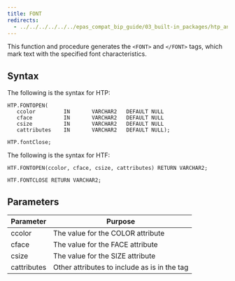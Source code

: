 ```yaml
---
title: FONT
redirects:
  - ../../../../../../epas_compat_bip_guide/03_built-in_packages/htp_and_htf/font #generated for docs/epas/reorg-role-use-case-mode
---
```


This function and procedure generates the `<FONT>` and `</FONT>` tags, which mark text with the specified font characteristics.

## Syntax

The following is the syntax for HTP:

```
HTP.FONTOPEN(
   ccolor         IN       VARCHAR2   DEFAULT NULL
   cface          IN       VARCHAR2   DEFAULT NULL
   csize          IN       VARCHAR2   DEFAULT NULL
   cattributes    IN       VARCHAR2   DEFAULT NULL);

HTP.fontClose;
```

The following is the syntax for HTF:

```
HTF.FONTOPEN(ccolor, cface, csize, cattributes) RETURN VARCHAR2;

HTF.FONTCLOSE RETURN VARCHAR2;
```

## Parameters

| Parameter | Purpose  |
| --------- | -------- |
| ccolor | The value for the COLOR attribute |
| cface | The value for the FACE attribute |
| csize | The value for the SIZE attribute |
| cattributes | Other attributes to include as is in the tag |
